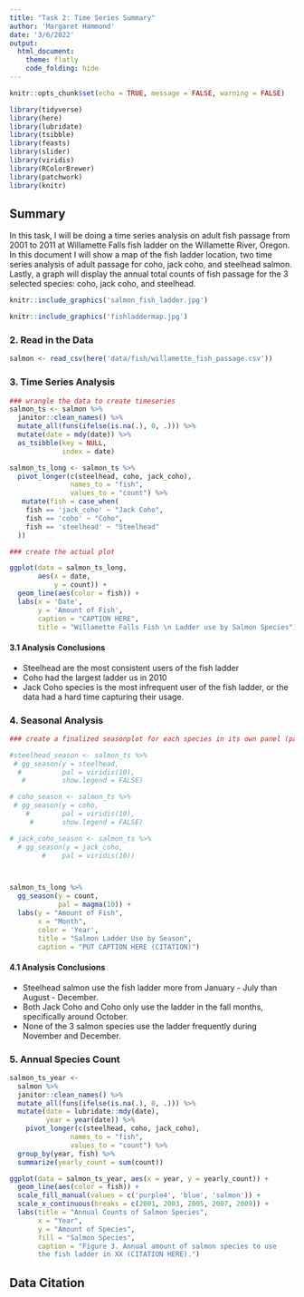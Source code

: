 ```yaml
---
title: "Task 2: Time Series Summary"
author: 'Margaret Hammond'
date: '3/6/2022'
output: 
  html_document:
    theme: flatly
    code_folding: hide
---
```


```r
knitr::opts_chunk$set(echo = TRUE, message = FALSE, warning = FALSE)

library(tidyverse)
library(here)
library(lubridate)
library(tsibble)
library(feasts)
library(slider)
library(viridis)
library(RColorBrewer)
library(patchwork)
library(knitr)

```


## Summary {.tabset}


In this task, I will be doing a time series analysis on adult fish passage from 2001 to 2011 at Willamette Falls fish ladder on the Willamette River, Oregon. In this document I will show a map of the fish ladder location, two time series analysis of adult passage for coho, jack coho, and steelhead salmon. Lastly, a graph will display the annual total counts of fish passage for the 3 selected species: coho, jack coho, and steelhead. 

```r
knitr::include_graphics('salmon_fish_ladder.jpg')
```




```r
knitr::include_graphics('fishladdermap.jpg')
```




  
### 2. Read in the Data 

```r
salmon <- read_csv(here('data/fish/willamette_fish_passage.csv'))


```



### 3.  Time Series Analysis

```r

### wrangle the data to create timeseries
salmon_ts <- salmon %>% 
  janitor::clean_names() %>% 
  mutate_all(funs(ifelse(is.na(.), 0, .))) %>% 
  mutate(date = mdy(date)) %>% 
  as_tsibble(key = NULL,
             index = date)

salmon_ts_long <- salmon_ts %>% 
  pivot_longer(c(steelhead, coho, jack_coho),
               names_to = "fish",
               values_to = "count") %>% 
   mutate(fish = case_when(
    fish == 'jack_coho' ~ "Jack Coho",
    fish == 'coho' ~ "Coho",
    fish == 'steelhead' ~ "Steelhead"
  ))

### create the actual plot

ggplot(data = salmon_ts_long,
       aes(x = date,
           y = count)) +
  geom_line(aes(color = fish)) +
  labs(x = 'Date',
       y = 'Amount of Fish',
       caption = "CAPTION HERE",
       title = "Willamette Falls Fish \n Ladder use by Salmon Species")

```

#### 3.1 Analysis Conclusions
  - Steelhead are the most consistent users of the fish ladder
  - Coho had the largest ladder us in 2010
  - Jack Coho species is the most infrequent user of the fish ladder, or the data had a hard time capturing their usage.


### 4.  Seasonal Analysis

```r
### create a finalized seasonplot for each species in its own panel (patchwork)

#steelhead_season <- salmon_ts %>% 
 # gg_season(y = steelhead,
  #          pal = viridis(10),
   #         show.legend = FALSE)

# coho_season <- salmon_ts %>% 
 # gg_season(y = coho,
    #        pal = viridis(10),
     #       show.legend = FALSE)

# jack_coho_season <- salmon_ts %>% 
  # gg_season(y = jack_coho,
        #    pal = viridis(10)) 



salmon_ts_long %>% 
  gg_season(y = count,
            pal = magma(10)) +
  labs(y = "Amount of Fish",
       x = "Month",
       color = 'Year',
       title = "Salmon Ladder Use by Season",
       caption = "PUT CAPTION HERE (CITATION)")
```

#### 4.1 Analysis Conclusions
  - Steelhead salmon use the fish ladder more from January - July than August - December.
  - Both Jack Coho and Coho only use the ladder in the fall months, specifically around October.
  - None of the 3 salmon species use the ladder frequently during November and December. 



### 5. Annual Species Count

```r

salmon_ts_year <- 
  salmon %>% 
  janitor::clean_names() %>% 
  mutate_all(funs(ifelse(is.na(.), 0, .))) %>% 
  mutate(date = lubridate::mdy(date),
         year = year(date)) %>% 
    pivot_longer(c(steelhead, coho, jack_coho),
               names_to = "fish",
               values_to = "count") %>% 
  group_by(year, fish) %>% 
  summarize(yearly_count = sum(count))

ggplot(data = salmon_ts_year, aes(x = year, y = yearly_count)) +
  geom_line(aes(color = fish)) +
  scale_fill_manual(values = c('purple4', 'blue', 'salmon')) +
  scale_x_continuous(breaks = c(2001, 2003, 2005, 2007, 2009)) +
  labs(title = "Annual Counts of Salmon Species",
       x = "Year",
       y = "Amount of Species",
       fill = "Salmon Species",
       caption = "Figure 3. Annual amount of salmon species to use 
       the fish ladder in XX (CITATION HERE).")

```












## Data Citation



  